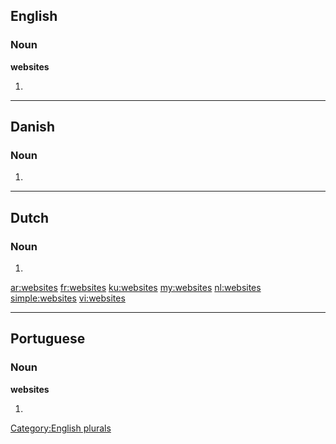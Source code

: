 ==English==

===Noun===
'''websites'''

# {{plural of|website}}

[[Category:English plurals]]

----

==Danish==

===Noun===
{{head|da|noun form|g=n|g2=c}}

# {{form of|plural indefinite|website|lang=da}}

----

==Dutch==

===Noun===
{{head|nl}}

# {{nl-noun-form-of|pl=1|website}}

[[ar:websites]]
[[fr:websites]]
[[ku:websites]]
[[my:websites]]
[[nl:websites]]
[[simple:websites]]
[[vi:websites]]

----
==Portuguese==

===Noun===
'''websites''' {{m}}

# {{plural of|website|lang=pt}}
{{rfc-auto}}